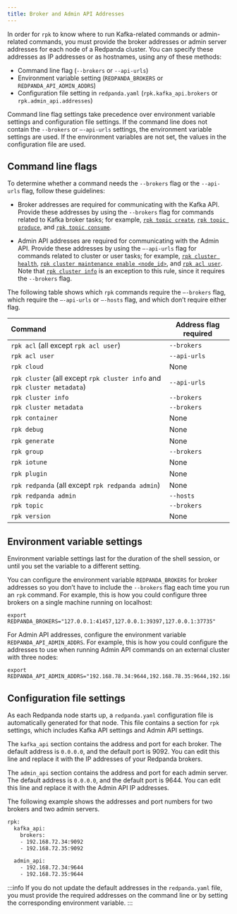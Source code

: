 ```yaml
---
title: Broker and Admin API Addresses
---
```


<head>
    <meta name="title" content="Broker and Admin API Addresses | Redpanda Docs"/>
    <meta name="description" content="Learn how and when to specify Redpanda broker addresses and admin addresses for `rpk` commands in order for `rpk` to know where to run Kafka-related or admin-related commands."/>
    <link rel="canonical" href="https://docs.redpanda.com/docs/get-started/broker-admin/" />
</head>

In order for `rpk` to know where to run Kafka-related commands or admin-related commands, you must provide the broker addresses or admin server addresses for each node of a Redpanda cluster. You can specify these addresses as IP addresses or as hostnames, using any of these methods:

* Command line flag (`--brokers` or `--api-urls`)
* Environment variable setting (`REDPANDA_BROKERS` or `REDPANDA_API_ADMIN_ADDRS`)
* Configuration file setting in `redpanda.yaml` (`rpk.kafka_api.brokers` or `rpk.admin_api.addresses`)

Command line flag settings take precedence over environment variable settings and configuration file settings. If the command line does not contain the `--brokers` or `–-api-urls` settings, the environment variable settings are used. If the environment variables are not set, the values in the configuration file are used.

## Command line flags

To determine whether a command needs the `--brokers` flag or the `--api-urls` flag, follow these guidelines:

* Broker addresses are required for communicating with the Kafka API.
    Provide these addresses by using the `--brokers` flag for commands related to Kafka broker tasks; for example, [`rpk topic create`](../../reference/rpk/rpk-topic/rpk-topic-create/), [`rpk topic produce`](../../reference/rpk/rpk-topic/rpk-topic-produce/), and [`rpk topic consume`](../../reference/rpk/rpk-topic/rpk-topic-consume/).

* Admin API addresses are required for communicating with the Admin API.
    Provide these addresses by using the `—-api-urls` flag for commands related to cluster or user tasks; for example, [`rpk cluster health`](../../reference/rpk/rpk-cluster/rpk-cluster-health/), [`rpk cluster maintenance enable <node_id>`](../../reference/rpk/rpk-cluster/rpk-cluster-maintenance/), and [`rpk acl user`](../../reference/rpk/rpk-acl/rpk-acl-user/). Note that [`rpk cluster info`](../../reference/rpk/rpk-cluster/rpk-cluster-metadata) is an exception to this rule, since it requires the `--brokers` flag.

The following table shows which `rpk` commands require the `–-brokers` flag, which require the `–-api-urls` or `–-hosts` flag, and which don’t require either flag.

| Command | Address flag required |
| :------- | -------------------- |
| `rpk acl` (all except `rpk acl user`) | `--brokers` |
| `rpk acl user` | `--api-urls` |
| `rpk cloud` | None |
| `rpk cluster` (all except `rpk cluster info` and `rpk cluster metadata`) | `--api-urls` |
| `rpk cluster info` | `--brokers` |
| `rpk cluster metadata` | `--brokers` |
| `rpk container` | None |
| `rpk debug` | None |
| `rpk generate` | None |
| `rpk group` | `--brokers` |
| `rpk iotune` | None |
| `rpk plugin` | None |
| `rpk redpanda` (all except `rpk redpanda admin`) | None |
| `rpk redpanda admin` | `--hosts` |
| `rpk topic` | `--brokers` |
| `rpk version` | None |

## Environment variable settings

Environment variable settings last for the duration of the shell session, or until you set the variable to a different setting.

You can configure the environment variable `REDPANDA_BROKERS` for broker addresses so you don’t have to include the `--brokers` flag each time you run an `rpk` command. For example, this is how you could configure three brokers on a single machine running on localhost:

```
export REDPANDA_BROKERS="127.0.0.1:41457,127.0.0.1:39397,127.0.0.1:37735"
```

For Admin API addresses, configure the environment variable `REDPANDA_API_ADMIN_ADDRS`. For example, this is how you could configure the addresses to use when running Admin API commands on an external cluster with three nodes:

```
export REDPANDA_API_ADMIN_ADDRS="192.168.78.34:9644,192.168.78.35:9644,192.168.78.36:9644"
```

## Configuration file settings

As each Redpanda node starts up, a `redpanda.yaml` configuration file is automatically generated for that node. This file contains a section for `rpk` settings, which includes Kafka API settings and Admin API settings.

The `kafka_api` section contains the address and port for each broker. The default address is `0.0.0.0`, and the default port is 9092. You can edit this line and replace it with the IP addresses of your Redpanda brokers.

The `admin_api` section contains the address and port for each admin server. The default address is `0.0.0.0`, and the default port is 9644. You can edit this line and replace it with the Admin API IP addresses.

The following example shows the addresses and port numbers for two brokers and two admin servers.

```bash
rpk:
  kafka_api:
    brokers:
    - 192.168.72.34:9092
    - 192.168.72.35:9092

  admin_api:
    - 192.168.72.34:9644
    - 192.168.72.35:9644
```

:::info
If you do not update the default addresses in the `redpanda.yaml` file, you must provide the required addresses on the command line or by setting the corresponding environment variable.
:::